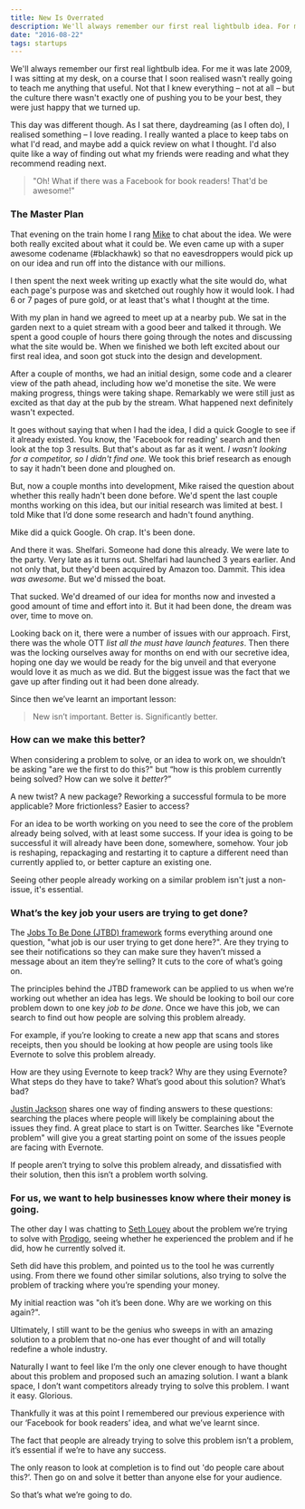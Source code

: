 ```yaml
---
title: New Is Overrated
description: We'll always remember our first real lightbulb idea. For me it was late 2009, I was sitting at my desk, on a course that I soon realised wasn't really going to teach me anything that useful.
date: "2016-08-22"
tags: startups
---
```


We'll always remember our first real lightbulb idea. For me it was late 2009, I was sitting at my desk, on a course that I soon realised wasn't really going to teach me anything that useful. Not that I knew everything – not at all – but the culture there wasn't exactly one of pushing you to be your best, they were just happy that we turned up.

This day was different though. As I sat there, daydreaming (as I often do), I realised something – I love reading. I really wanted a place to keep tabs on what I'd read, and maybe add a quick review on what I thought. I'd also quite like a way of finding out what my friends were reading and what they recommend reading next.

> "Oh! What if there was a Facebook for book readers! That'd be awesome!"

### The Master Plan

That evening on the train home I rang [Mike](https://twitter.com/mikeaag) to chat about the idea. We were both really excited about what it could be. We even came up with a super awesome codename (#blackhawk) so that no eavesdroppers would pick up on our idea and run off into the distance with our millions.

I then spent the next week writing up exactly what the site would do, what each page's purpose was and sketched out roughly how it would look. I had 6 or 7 pages of pure gold, or at least that's what I thought at the time.

With my plan in hand we agreed to meet up at a nearby pub. We sat in the garden next to a quiet stream with a good beer and talked it through. We spent a good couple of hours there going through the notes and discussing what the site would be. When we finished we both left excited about our first real idea, and soon got stuck into the design and development.

After a couple of months, we had an initial design, some code and a clearer view of the path ahead, including how we'd monetise the site. We were making progress, things were taking shape. Remarkably we were still just as excited as that day at the pub by the stream. What happened next definitely wasn't expected.

It goes without saying that when I had the idea, I did a quick Google to see if it already existed. You know, the 'Facebook for reading' search and then look at the top 3 results. But that's about as far as it went. _I wasn't looking for a competitor, so I didn't find one._ We took this brief research as enough to say it hadn't been done and ploughed on.

But, now a couple months into development, Mike raised the question about whether this really hadn't been done before. We'd spent the last couple months working on this idea, but our initial research was limited at best. I told Mike that I’d done some research and hadn't found anything.

Mike did a quick Google. Oh crap. It's been done.

And there it was. Shelfari. Someone had done this already. We were late to the party. Very late as it turns out. Shelfari had launched 3 years earlier. And not only that, but they'd been acquired by Amazon too. Dammit. This idea _was awesome_. But we'd missed the boat.

That sucked. We'd dreamed of our idea for months now and invested a good amount of time and effort into it. But it had been done, the dream was over, time to move on.

Looking back on it, there were a number of issues with our approach. First, there was the whole OTT _list all the must have launch features_. Then there was the locking ourselves away for months on end with our secretive idea, hoping one day we would be ready for the big unveil and that everyone would love it as much as we did. But the biggest issue was the fact that we gave up after finding out it had been done already.

Since then we’ve learnt an important lesson:

> New isn’t important. Better is. Significantly better.

### How can we make this better?

When considering a problem to solve, or an idea to work on, we shouldn’t be asking "are we the first to do this?" but “how is this problem currently being solved? How can we solve it _better_?”

A new twist? A new package? Reworking a successful formula to be more applicable? More frictionless? Easier to access?

For an idea to be worth working on you need to see the core of the problem already being solved, with at least some success. If your idea is going to be successful it will already have been done, somewhere, somehow. Your job is reshaping, repackaging and restarting it to capture a different need than currently applied to, or better capture an existing one.

<EmailSubscribe />

Seeing other people already working on a similar problem isn't just a non-issue, it's essential.

### What’s the key job your users are trying to get done?

The [Jobs To Be Done (JTBD) framework](https://blog.intercom.io/using-job-stories-design-features-ui-ux/) forms everything around one question, "what job is our user trying to get done here?". Are they trying to see their notifications so they can make sure they haven’t missed a message about an item they’re selling? It cuts to the core of what’s going on.

The principles behind the JTBD framework can be applied to us when we’re working out whether an idea has legs. We should be looking to boil our core problem down to one key _job to be done_. Once we have this job, we can search to find out how people are solving this problem already.

For example, if you’re looking to create a new app that scans and stores receipts, then you should be looking at how people are using tools like Evernote to solve this problem already.

How are they using Evernote to keep track? Why are they using Evernote? What steps do they have to take? What’s good about this solution? What’s bad?

[Justin Jackson](http://twitter.com/mijustin) shares one way of finding answers to these questions: searching the places where people will likely be complaining about the issues they find. A great place to start is on Twitter. Searches like "Evernote problem" will give you a great starting point on some of the issues people are facing with Evernote.

If people aren’t trying to solve this problem already, and dissatisfied with their solution, then this isn’t a problem worth solving.

### For us, we want to help businesses know where their money is going.

The other day I was chatting to [Seth Louey](https://twitter.com/sethlouey) about the problem we’re trying to solve with [Prodigo](https://prodigo.co/), seeing whether he experienced the problem and if he did, how he currently solved it.

Seth did have this problem, and pointed us to the tool he was currently using. From there we found other similar solutions, also trying to solve the problem of tracking where you’re spending your money.

My initial reaction was "oh it’s been done. Why are we working on this again?".

Ultimately, I still want to be the genius who sweeps in with an amazing solution to a problem that no-one has ever thought of and will totally redefine a whole industry.

Naturally I want to feel like I’m the only one clever enough to have thought about this problem and proposed such an amazing solution. I want a blank space, I don’t want competitors already trying to solve this problem. I want it easy. Glorious.

Thankfully it was at this point I remembered our previous experience with our ‘Facebook for book readers’ idea, and what we’ve learnt since.

The fact that people are already trying to solve this problem isn’t a problem, it’s essential if we’re to have any success.

The only reason to look at completion is to find out 'do people care about this?’. Then go on and solve it better than anyone else for your audience.

So that’s what we’re going to do.
